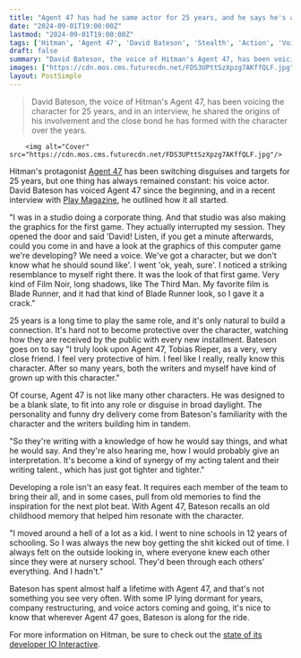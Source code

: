 ```yaml
---
title: "Agent 47 has had he same actor for 25 years, and he says he's a 'very, very close friend' of Hitman"
date: "2024-09-01T19:00:00Z"
lastmod: "2024-09-01T19:00:00Z"
tags: ['Hitman', 'Agent 47', 'David Bateson', 'Stealth', 'Action', 'Voice Acting', 'IO Interactive']
draft: false
summary: "David Bateson, the voice of Hitman's Agent 47, has been voicing the character for 25 years, and in an interview, he shared the origins of his involvement and the close bond he has formed with the character over the years."
images: ["https://cdn.mos.cms.futurecdn.net/FDS3UPttSzXpzg7AKffQLF.jpg"]
layout: PostSimple
---
```

> David Bateson, the voice of Hitman's Agent 47, has been voicing the character for 25 years, and in an interview, he shared the origins of his involvement and the close bond he has formed with the character over the years.


        <img alt="Cover" src="https://cdn.mos.cms.futurecdn.net/FDS3UPttSzXpzg7AKffQLF.jpg"/>
        
Hitman's protagonist [Agent 47](https://www.gamesradar.com/hitman-agent-47-archer/) has been switching disguises and targets for 25 years, but one thing has always remained constant: his voice actor. David Bateson has voiced Agent 47 since the beginning, and in a recent interview with [Play Magazine](https://www.gamesradar.com/playmag/), he outlined how it all started.

"I was in a studio doing a corporate thing. And that studio was also making the graphics for the first game. They actually interrupted my session. They opened the door and said 'David! Listen, if you get a minute afterwards, could you come in and have a look at the graphics of this computer game we're developing? We need a voice. We've got a character, but we don't know what he should sound like'. I went 'ok, yeah, sure'. I noticed a striking resemblance to myself right there. It was the look of that first game. Very kind of Film Noir, long shadows, like The Third Man. My favorite film is Blade Runner, and it had that kind of Blade Runner look, so I gave it a crack."

25 years is a long time to play the same role, and it's only natural to build a connection. It's hard not to become protective over the character, watching how they are received by the public with every new installment. Bateson goes on to say "I truly look upon Agent 47, Tobias Rieper, as a very, very close friend. I feel very protective of him. I feel like I really, really know this character. After so many years, both the writers and myself have kind of grown up with this character."

Of course, Agent 47 is not like many other characters. He was designed to be a blank slate, to fit into any role or disguise in broad daylight. The personality and funny dry delivery come from Bateson's familiarity with the character and the writers building him in tandem. 

"So they're writing with a knowledge of how he would say things, and what he would say. And they're also hearing me, how I would probably give an interpretation. It's become a kind of synergy of my acting talent and their writing talent., which has just got tighter and tighter."

Developing a role isn't an easy feat. It requires each member of the team to bring their all, and in some cases, pull from old memories to find the inspiration for the next plot beat. With Agent 47, Bateson recalls an old childhood memory that helped him resonate with the character.

"I moved around a hell of a lot as a kid. I went to nine schools in 12 years of schooling. So I was always the new boy getting the shit kicked out of time. I always felt on the outside looking in, where everyone knew each other since they were at nursery school. They'd been through each others' everything. And I hadn't."

Bateson has spent almost half a lifetime with Agent 47, and that's not something you see very often. With some IP lying dormant for years, company restructuring, and voice actors coming and going, it's nice to know that wherever Agent 47 goes, Bateson is along for the ride.

For more information on Hitman, be sure to check out the [state of its developer IO Interactive](https://www.gamesradar.com/games/stealth/the-state-of-io-interactive-in-2024-hitman-developer-on-project-fantasy-007-and-staying-afloat-in-a-tumultuous-industry/).
        